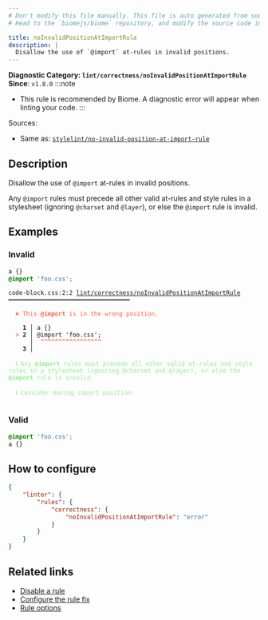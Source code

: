 ```yaml
---
# Don't modify this file manually. This file is auto generated from source, and you will lose your changes next time the website is built.
# Head to the `biomejs/biome` repository, and modify the source code in there.

title: noInvalidPositionAtImportRule
description: |
  Disallow the use of `@import` at-rules in invalid positions.
---
```


**Diagnostic Category: `lint/correctness/noInvalidPositionAtImportRule`**
<Tabs>
<TabItem label="CSS" icon="seti:css">
**Since**: `v1.8.0`
:::note
- This rule is recommended by Biome. A diagnostic error will appear when linting your code.
:::

Sources: 
- Same as: <a href="https://github.com/stylelint/stylelint/blob/main/lib/rules/no-invalid-position-at-import-rule/README.md" target="_blank"><code>stylelint/no-invalid-position-at-import-rule</code></a>

## Description
Disallow the use of `@import` at-rules in invalid positions.

Any `@import` rules must precede all other valid at-rules and style rules in a stylesheet (ignoring `@charset` and `@layer`), or else the `@import` rule is invalid.

## Examples

### Invalid

```css
a {}
@import 'foo.css';
```

<pre class="language-text"><code class="language-text">code-block.css:2:2 <a href="https://biomejs.dev/linter/rules/no-invalid-position-at-import-rule">lint/correctness/noInvalidPositionAtImportRule</a> ━━━━━━━━━━━━━━━━━━━━━━━━━━━━━━━━━━<br /><br />  <strong><span style="color: Tomato;">✖</span></strong> <span style="color: Tomato;">This </span><span style="color: Tomato;"><strong>@import</strong></span><span style="color: Tomato;"> is in the wrong position.</span><br />  <br />    <strong>1 │ </strong>a &#123;&#125;<br />  <strong><span style="color: Tomato;">&gt;</span></strong> <strong>2 │ </strong>@import 'foo.css';<br />   <strong>   │ </strong> <strong><span style="color: Tomato;">^</span></strong><strong><span style="color: Tomato;">^</span></strong><strong><span style="color: Tomato;">^</span></strong><strong><span style="color: Tomato;">^</span></strong><strong><span style="color: Tomato;">^</span></strong><strong><span style="color: Tomato;">^</span></strong><strong><span style="color: Tomato;">^</span></strong><strong><span style="color: Tomato;">^</span></strong><strong><span style="color: Tomato;">^</span></strong><strong><span style="color: Tomato;">^</span></strong><strong><span style="color: Tomato;">^</span></strong><strong><span style="color: Tomato;">^</span></strong><strong><span style="color: Tomato;">^</span></strong><strong><span style="color: Tomato;">^</span></strong><strong><span style="color: Tomato;">^</span></strong><strong><span style="color: Tomato;">^</span></strong><strong><span style="color: Tomato;">^</span></strong><br />    <strong>3 │ </strong><br />  <br />  <strong><span style="color: lightgreen;">ℹ</span></strong> <span style="color: lightgreen;">Any </span><span style="color: lightgreen;"><strong>@import</strong></span><span style="color: lightgreen;"> rules must precede all other valid at-rules and style rules in a stylesheet (ignoring @charset and @layer), or else the </span><span style="color: lightgreen;"><strong>@import</strong></span><span style="color: lightgreen;"> rule is invalid.</span><br />  <br />  <strong><span style="color: lightgreen;">ℹ</span></strong> <span style="color: lightgreen;">Consider moving import position.</span><br />  <br /></code></pre>

### Valid

```css
@import 'foo.css';
a {}
```

## How to configure
```json title="biome.json"
{
	"linter": {
		"rules": {
			"correctness": {
				"noInvalidPositionAtImportRule": "error"
			}
		}
	}
}

```
## Related links

- [Disable a rule](/linter/#disable-a-lint-rule)
- [Configure the rule fix](/linter#configure-the-rule-fix)
- [Rule options](/linter/#rule-options)

</TabItem>
</Tabs>

